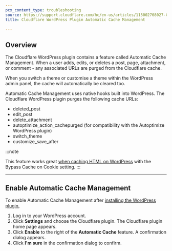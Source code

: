 ```yaml
---
pcx_content_type: troubleshooting
source: https://support.cloudflare.com/hc/en-us/articles/115002708027-Cloudflare-WordPress-Plugin-Automatic-Cache-Management-
title: Cloudflare WordPress Plugin Automatic Cache Management

---
```


## Overview

The Cloudflare WordPress plugin contains a feature called Automatic Cache Management. When a user adds, edits, or deletes a post, page, attachment, or comment - any associated URLs are purged from the Cloudflare cache.

When you switch a theme or customise a theme within the WordPress admin panel, the cache will automatically be cleared too.

Automatic Cache Management uses native hooks built into WordPress. The Cloudflare WordPress plugin purges the following cache URLs:

* deleted\_post
* edit\_post
* delete\_attachment
* autoptimize\_action\_cachepurged (for compatibility with the Autoptimize WordPress plugin)
* switch\_theme
* customize\_save\_after

:::note

This feature works great [when caching HTML on
WordPress](https://support.cloudflare.com/hc/articles/236166048) with
the Bypass Cache on Cookie setting. 
:::

***

## Enable Automatic Cache Management

To enable Automatic Cache Management after [installing the WordPress plugin](https://support.cloudflare.com/hc/en-us/articles/227634427-Using-Cloudflare-with-WordPress),

1. Log in to your WordPress account.
2. Click **Settings** and choose the Cloudflare plugin. The Cloudflare plugin home page appears.
3. Click **Enable** to the right of the **Automatic Cache** feature. A confirmation dialog appears.
4. Click **I'm sure** in the confirmation dialog to confirm.
